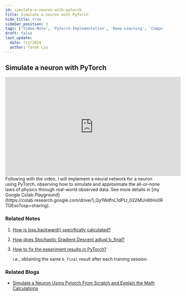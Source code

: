 ```yaml
---
id: simulate-a-neuron-with-pytorch
title: Simulate a neuron with PyTorch
hide_title: true
sidebar_position: 3
tags: ['Video-Note', 'Pytorch-Implementation', 'Deep-Learning', 'Computer-Science']
draft: false
last_update:
  date: 7/2/2024
  author: Tarek Liu
---
```

## Simulate a neuron with PyTorch

<iframe width="560" height="315" src="https://www.youtube.com/embed/FHdlXe1bSe4?si=nB1P8Lt1-bFrSJf1" title="YouTube video player" frameborder="0" allow="accelerometer; autoplay; clipboard-write; encrypted-media; gyroscope; picture-in-picture; web-share" referrerpolicy="strict-origin-when-cross-origin" allowfullscreen></iframe>
<br/>
Following with the video, I will implement a neural network for a neuron using PyTorch, observing how to simulate and approximate the all-or-none laws of physics through real-world observed data. See more details in [my Google Colab Playground](https://colab.research.google.com/drive/1_Qy1WdfnL1dPLt_022MUn6tHo0RTGExo?usp=sharing).

### Related Notes

1. [How is loss.backward() specifically calculated?](./Calulate-Forward-and-Backward-Propagation-with-Example.mdx)

2. [How does Stochastic Gradient Descent adjust b_final?](./Explaination-of-Stochastic-Gradient-Descent.mdx)

3. [How to fix the experiment results in PyTorch?](./Experiment-Tips-Reproducibility-and-Randomness.mdx) 

   i.e., obtaining the same `b_final` result after each training session.

### Related Blogs

- [Simulate a Neuron Using Pytorch From Scratch and Explain the Math Calculations](../../blog/simulate-a-neuron-using-pytorch-from-scratch-and-explain-the-math-calculations.mdx)



